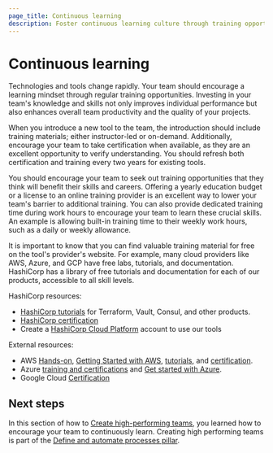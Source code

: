```yaml
---
page_title: Continuous learning
description: Foster continuous learning culture through training opportunities and skill development to improve team performance and project quality.
---
```


# Continuous learning

Technologies and tools change rapidly. Your team should encourage a learning mindset through regular training opportunities. Investing in your team's knowledge and skills not only improves individual performance but also enhances overall team productivity and the quality of your projects.

When you introduce a new tool to the team, the introduction should include training materials; either instructor-led or on-demand. Additionally, encourage your team to take certification when available, as they are an excellent opportunity to verify understanding. You should refresh both certification and training every two years for existing tools.

You should encourage your team to seek out training opportunities that they think will benefit their skills and careers. Offering a yearly education budget or a license to an online training provider is an excellent way to lower your team's barrier to additional training. You can also provide dedicated training time during work hours to encourage your team to learn these crucial skills. An example is allowing built-in training time to their weekly work hours, such as a daily or weekly allowance.

It is important to know that you can find valuable training material for free on the tool's provider's website. For example, many cloud providers like AWS, Azure, and GCP have free labs, tutorials, and documentation. HashiCorp has a library of free tutorials and documentation for each of our products, accessible to all skill levels.

HashiCorp resources:
- [HashiCorp tutorials](https://developer.hashicorp.com/tutorials) for Terraform, Vault, Consul, and other products.
- [HashiCorp certification](https://developer.hashicorp.com/certifications)
- Create a [HashiCorp Cloud Platform](https://portal.cloud.hashicorp.com/sign-in ) account to use our tools

External resources:
- AWS [Hands-on](https://aws.amazon.com/getting-started/hands-on/?getting-started-all.sort-by=item.additionalFields.content-latest-publish-date&getting-started-all.sort-order=desc&awsf.getting-started-category=*all), [Getting Started with AWS](https://aws.amazon.com/getting-started/), [tutorials](https://aws.amazon.com/tutorials/), and [certification](https://aws.amazon.com/certification/).
- Azure [training and certifications](https://azure.microsoft.com/en-us/resources/training-and-certifications#self-directed-training) and [Get started with Azure](https://azure.microsoft.com/en-us/get-started).
- Google Cloud [Certification](https://cloud.google.com/learn/certification?hl=en)

## Next steps

In this section of how to [Create high-performing teams](/well-architected-framework/define-and-automate-processes/create-high-performing-teams), you learned how to encourage your team to continuously learn. Creating high performing teams is part of the [Define and automate processes pillar](/well-architected-framework/define-and-automate-processes).
